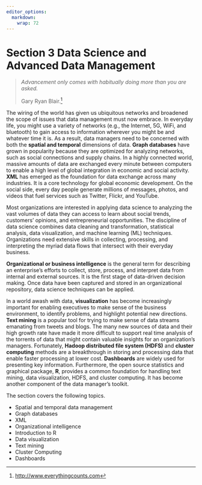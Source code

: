 ```yaml
---
editor_options:
  markdown:
    wrap: 72
---
```


# Section 3 Data Science and Advanced Data Management {.unnumbered}

> *Advancement only comes with habitually doing more than you are
> asked.*
>
> Gary Ryan Blair.[^section-1]

[^section-1]: <http://www.everythingcounts.com>

The wiring of the world has given us ubiquitous networks and broadened
the scope of issues that data management must now embrace. In everyday
life, you might use a variety of networks (e.g., the Internet, 5G, WiFi,
and bluetooth) to gain access to information wherever you might be and
whatever time it is. As a result, data managers need to be concerned
with both the **spatial and temporal** dimensions of data. **Graph
databases** have grown in popularity because they are optimized for
analyzing networks, such as social connections and supply chains. In a
highly connected world, massive amounts of data are exchanged every
minute between computers to enable a high level of global integration in
economic and social activity. **XML** has emerged as the foundation for
data exchange across many industries. It is a core technology for global
economic development. On the social side, every day people generate
millions of messages, photos, and videos that fuel services such as
Twitter, Flickr, and YouTube.

Most organizations are interested in applying data science to
analyzing the vast volumes of data they can access to learn about social trends, customers'
opinions, and entrepreneurial opportunities. The discipline of data science combines data cleaning and transformation, statistical analysis, data visualization, and machine learning (ML) techniques. Organizations need extensive skills
in collecting, processing, and interpreting the myriad data flows that
intersect with their everyday business. 

**Organizational or business
intelligence** is the general term for describing an enterprise's
efforts to collect, store, process, and interpret data from internal and
external sources. It is the first stage of data-driven decision making.
Once data have been captured and stored in an organizational repository,
data science techniques can be applied.

In a world awash with data, **visualization** has become increasingly
important for enabling executives to make sense of the business
environment, to identify problems, and highlight potential new
directions. **Text mining** is a popular tool for trying to make sense
of data streams emanating from tweets and blogs. The many new sources of
data and their high growth rate have made it more difficult to support
real time analysis of the torrents of data that might contain valuable
insights for an organization's managers. Fortunately, **Hadoop
distributed file system (HDFS)** and **cluster computing** methods are a
breakthrough in storing and processing data that enable faster
processing at lower cost. **Dashboards** are widely used for presenting
key information. Furthermore, the open source statistics and graphical
package, **R**, provides a common foundation for handling text mining,
data visualization, HDFS, and cluster computing. It has become another
component of the data manager's toolkit.

The section covers the following topics.

-   Spatial and temporal data management
-   Graph databases
-   XML
-   Organizational intelligence
-   Introduction to R
-   Data visualization
-   Text mining
-   Cluster Computing
-   Dashboards

\newpage
